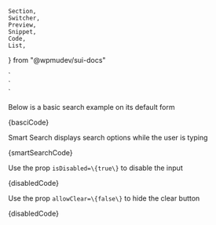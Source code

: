 	Section,
	Switcher,
	Preview,
	Snippet,
	Code,
	List,
} from "@wpmudev/sui-docs"

<Search defaultValue="Search Text" />
`

  <Search
      options={[ "United States", "Algeria", "Australia"]}
      variation="smart"
      searchHint="Please enter 2 or more characters"
      defaultValue="Un"
  />
`

  <Search isDisabled={true}/>
`

<Section contained={true} style={{ paddingTop: 30 }}>
	<p>Below is a basic search example on its default form</p>
	<Preview wrapper={true}>
		<Search defaultValue="Search Text" />
	</Preview>
	<Snippet language="js">{basciCode}</Snippet>
</Section>

<Section title="Smart Search" contained={true} style={{ paddingTop: 30 }}>
	<p>Smart Search displays search options while the user is typing</p>
	<List>
		<span label={`Use the prop "options" to specify the options for search`} />
		<span
			label={`Use the prop "searchMinChars" to set the minimum
		  number of charcters needed to implement searching`}
		/>
		<span
			label={`Use the prop "searchHint" to provide a description text for the user`}
		/>
	</List>
	<Preview wrapper={true}>
		<Search
			options={options}
			variation="smart"
			searchHint="Please enter 2 or more characters"
			defaultValue="Un"
		/>
	</Preview>
	<Snippet language="js">{smartSearchCode}</Snippet>
</Section>

<Section
	title="Disabled"
	contained={true}
	ontained={true}
	style={{ paddingTop: 30 }}
>
	<p>Use the prop <Code small={true}>isDisabled=\{true\}</Code> to disable the input</p>
	<Preview wrapper={true}>
		<Search isDisabled={true} />
	</Preview>
	<Snippet language="js">{disabledCode}</Snippet>
</Section>

<Section
	title="Hide Clear"
	contained={true}
	ontained={true}
	style={{ paddingTop: 30 }}
>
	<p>Use the prop <Code small={true}>allowClear=\{false\}</Code> to hide the clear button</p>
	<Preview wrapper={true}>
		<Search allowClear={false} defaultValue="Clear Not Allowed"/>
	</Preview>
	<Snippet language="js">{disabledCode}</Snippet>
</Section>
